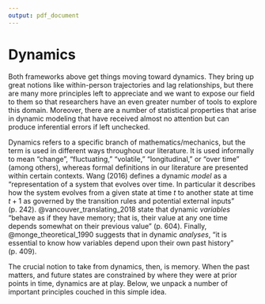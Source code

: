```yaml
---
output: pdf_document
---
```


# Dynamics

Both frameworks above get things moving toward dynamics. They bring up great notions like within-person trajectories and lag relationships, but there are many more principles left to appreciate and we want to expose our field to them so that researchers have an even greater number of tools to explore this domain. Moreover, there are a number of statistical properties that arise in dynamic modeling that have received almost no attention but can produce inferential errors if left unchecked.

Dynamics refers to a specific branch of mathematics/mechanics, but the term is used in different ways throughout our literature. It is used informally to mean "change", "fluctuating," "volatile," "longitudinal," or "over time" (among others), whereas formal definitions in our literature are presented within certain contexts. Wang (2016) defines a dynamic *model* as a "representation of a system that evolves over time. In particular it describes how the system evolves from a given state at time *t* to another state at time $t + 1$ as governed by the transition rules and potential external inputs" (p. 242). @vancouver_translating_2018 state that dynamic *variables* "behave as if they have memory; that is, their value at any one time depends somewhat on their previous value" (p. 604). Finally, @monge_theoretical_1990 suggests that in dynamic *analyses*, "it is essential to know how variables depend upon their own past history" (p. 409). 

The crucial notion to take from dynamics, then, is memory. When the past matters, and future states are constrained by where they were at prior points in time, dynamics are at play. Below, we unpack a number of important principles couched in this simple idea.
